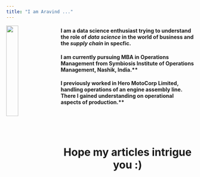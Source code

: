 ```yaml
---
title: "I am Aravind ..."
---
```

<style>
body {
text-align: left}
</style>


<img src="images/aravind2.jpg" style="width:25%; border:10px ; margin-right: 20px" align="left">

#### I am a data science enthusiast trying to understand the role of ***data science*** in the world of business and the ***supply chain*** in specfic.  <br>
#### I am currently pursuing MBA in Operations Management from Symbiosis Institute of Operations     Management, Nashik, India.** <br>
#### I previously worked in Hero MotoCorp Limited, handling operations of an engine assembly line. There I   gained understanding on operational aspects of production.** 
<br>
<br>
<br>

<center> <h1>Hope my articles intrigue you :)</h1> </center> 







